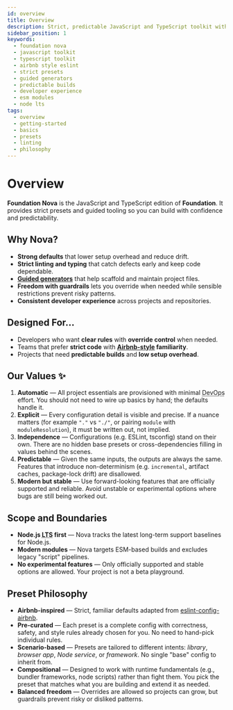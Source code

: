 ```yaml
---
id: overview
title: Overview
description: Strict, predictable JavaScript and TypeScript toolkit with presets, guided generators, and Airbnb style rules that reduce setup time and deliver consistent, dependable builds.
sidebar_position: 1
keywords:
  - foundation nova
  - javascript toolkit
  - typescript toolkit
  - airbnb style eslint
  - strict presets
  - guided generators
  - predictable builds
  - developer experience
  - esm modules
  - node lts
tags:
  - overview
  - getting-started
  - basics
  - presets
  - linting
  - philosophy
---
```


# Overview

**Foundation Nova** is the JavaScript and TypeScript edition of **Foundation**. It provides strict presets and guided tooling so you can build with confidence and predictability.

## Why Nova?

- **Strong defaults** that lower setup overhead and reduce drift.
- **Strict linting and typing** that catch defects early and keep code dependable.
- **[Guided generators](/docs/category/generators)** that help scaffold and maintain project files.
- **Freedom with guardrails** lets you override when needed while sensible restrictions prevent risky patterns.
- **Consistent developer experience** across projects and repositories.

## Designed For…

- Developers who want **clear rules** with **override control** when needed.
- Teams that prefer **strict code** with **[Airbnb-style](https://github.com/airbnb/javascript) familiarity**.
- Projects that need **predictable builds** and **low setup overhead**.

## Our Values ✨

1. **Automatic** — All project essentials are provisioned with minimal <abbr title="development and operations">DevOps</abbr> effort. You should not need to wire up basics by hand; the defaults handle it.
2. **Explicit** — Every configuration detail is visible and precise. If a nuance matters (for example `"."` vs `"./"`, or pairing `module` with `moduleResolution`), it must be written out, not implied.
3. **Independence** — Configurations (e.g. ESLint, tsconfig) stand on their own. There are no hidden base presets or cross-dependencies filling in values behind the scenes.
4. **Predictable** — Given the same inputs, the outputs are always the same. Features that introduce non-determinism (e.g. `incremental`, artifact caches, package-lock drift) are disallowed.
5. **Modern but stable** — Use forward-looking features that are officially supported and reliable. Avoid unstable or experimental options where bugs are still being worked out.

## Scope and Boundaries

- **Node.js <abbr title="Long-Term Support">LTS</abbr> first** — Nova tracks the latest long-term support baselines for Node.js.
- **Modern modules** — Nova targets ESM-based builds and excludes legacy "script" pipelines.
- **No experimental features** — Only officially supported and stable options are allowed. Your project is not a beta playground.

## Preset Philosophy

- **Airbnb-inspired** — Strict, familiar defaults adapted from [eslint-config-airbnb](https://github.com/airbnb/javascript/tree/master/packages/eslint-config-airbnb).
- **Pre-curated** — Each preset is a complete config with correctness, safety, and style rules already chosen for you. No need to hand-pick individual rules.
- **Scenario-based** — Presets are tailored to different intents: *library*, *browser app*, *Node service*, or *framework*. No single "base" config to inherit from.
- **Compositional** — Designed to work with runtime fundamentals (e.g., bundler frameworks, node scripts) rather than fight them. You pick the preset that matches what you are building and extend it as needed.
- **Balanced freedom** — Overrides are allowed so projects can grow, but guardrails prevent risky or disliked patterns.
